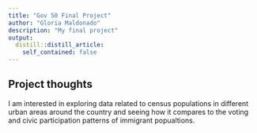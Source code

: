 ```yaml
---
title: "Gov 50 Final Project"
author: "Gloria Maldonado"
description: "My final project"
output:
  distill::distill_article:
    self_contained: false
---
```




## Project thoughts

I am interested in exploring data related to census populations in different urban areas around the country and seeing how it compares to the voting and civic participation patterns of immigrant popualtions. 

